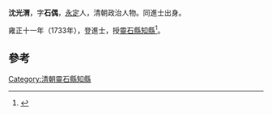 '''沈光渭'''，字'''石偶'''，[[永定|永定]]人，清朝政治人物。同進士出身。

雍正十一年（1733年），登進士，授[[靈石縣|靈石縣]][[知縣|知縣]]<ref>{{cite news|title=永定县志  县志（1994年版） |url=http://www.ydxq.cn/right.asp?bookid=30&juanid=77&zhangid=302 |accessdate=2013-10-27 |newspaper=永定县志 |deadurl=yes |archiveurl=https://web.archive.org/web/20131029191031/http://www.ydxq.cn/right.asp?bookid=30&juanid=77&zhangid=302 |archivedate=2013-10-29 }}</ref>。

==參考==
{{reflist}}
{{清朝人物小作品}}
{{雍正十一年癸丑科殿試金榜}}
{{DEFAULTSORT:Shen沈}}
[[Category:清朝靈石縣知縣|Category:清朝靈石縣知縣]]